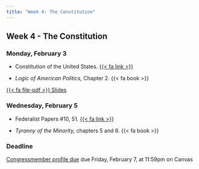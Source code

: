 ```yaml
---
title: "Week 4: The Constitution"
---
```


::: {.content-visible when-format="pdf"}

## Week 4 - The Constitution

:::



### Monday, February 3

- Constitution of the United States. [{{< fa link >}}](https://www.archives.gov/founding-docs/constitution-transcript)

- *Logic of American Politics,* Chapter 2. {{< fa book >}}


::: {.content-visible when-format="html"}

 
[<span class="btn btn-danger">{{< fa file-pdf >}} Slides </span></p>](https://agnesscott.instructure.com/files/825142/)

:::



### Wednesday, February 5

- Federalist Papers #10, 51. [{{< fa link >}}](https://guides.loc.gov/federalist-papers/full-text)

- *Tyranny of the Minority,* chapters 5 and 6. {{< fa book >}}



:::{.callout-important}

### Deadline

[Congressmember profile due](../assignment/congressmember-profile.qmd) due Friday, February 7, at 11:59pm on Canvas

:::



 


